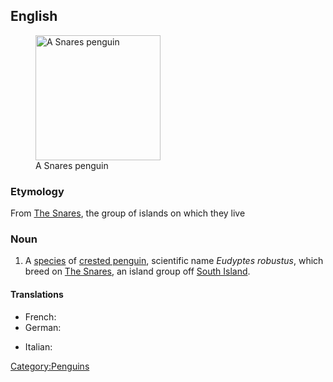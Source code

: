 ==English==
{{wikipedia}}
[[Image:SnaresPenguin (Mattern) large.jpg|200px|right|thumb|A Snares penguin]]
===Etymology===
From [[w:The Snares|The Snares]], the group of islands on which they live

===Noun===
{{en-noun|sg=[[Snares]] [[penguin]]}}

# A [[species]] of [[crested penguin]], scientific name ''Eudyptes robustus'', which breed on [[w:The Snares|The Snares]], an island group off [[South Island]].

====Translations====
{{trans-top|Penguin}}
*French: {{t|fr|gorfou des Snares|m}}
*German: {{t|de|Snaresinselpinguin|m}}
{{trans-mid}}
*Italian: {{t|it|pinguino delle Snares|m}}
{{trans-bottom}}
[[Category:Penguins]]